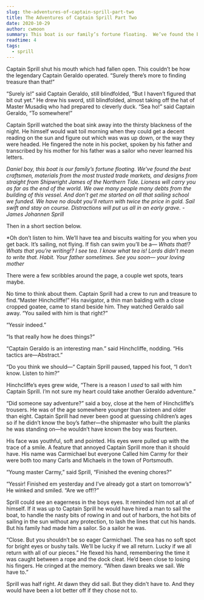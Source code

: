 ```yaml
---
slug: the-adventures-of-captain-sprill-part-two
title: The Adventures of Captain Sprill Part Two
date: 2020-10-29
author: cwmoon
summary: This boat is our family’s fortune floating.  We’ve found the best craftsmen, materials from the most trusted trade markets, and designs from straight from Shipwright James of the Northern Tide.  Lioness will carry you as far as the end of the world. We owe many people many debts from the building of this vessel. 
readtime: 4
tags:
  - sprill
---
```



Captain Sprill shut his mouth which had fallen open.  This couldn’t be how the legendary Captain Geraldo operated. “Surely there’s more to finding treasure than that!” 

“Surely is!” said Captain Geraldo, still blindfolded, “But I haven’t figured that bit out yet.”  He drew his sword, still blindfolded, almost taking off the hat of Master Musadiq who had prepared to cleverly duck. “Sea ho!” said Captain Geraldo, “To somewhere!”

Captain Sprill watched the boat sink away into the thirsty blackness of the night.  He himself would wait toil morning when they could get a decent reading on the sun and figure out which was was up down, or the way they were headed.  He fingered the note in his pocket, spoken by his father and transcribed by his mother for his father was a sailor who never learned his letters.

*Daniel boy, this boat is our family’s fortune floating.  We’ve found the best craftsmen, materials from the most trusted trade markets, and designs from straight from Shipwright James of the Northern Tide.  Lioness will carry you as far as the end of the world. We owe many people many debts from the building of this vessel.  And don’t get me started on all that sailing school we funded.  We have no doubt you’ll return with twice the price in gold.  Sail swift and stay on course.  Distractions will put us all in an early grave. - James Johannen Sprill*

Then in a short section below. 

*Oh don’t listen to him.  We’ll have tea and biscuits waiting for you when you get back. It’s sailing, not flying.  If fish can swim you’ll be a—
*Whats that!?  Whats that you’re writing!?  I see tea.  I know what tea is!*
*Lords didn’t mean to write that.  Habit.  Your father sometimes. See you soon— your loving mother*

There were a few scribbles around the page, a couple wet spots, tears maybe.

No time to think about them.  Captain Sprill had a crew to run and treasure to find.“Master Hinchcliffe!”  His navigator, a thin man balding with a close cropped goatee, came to stand beside him.  They watched Geraldo sail away. “You sailed with him is that right?”

“Yessir indeed.”

“Is that really how he does things?”

“Captain Geraldo is an interesting man.” said Hinchcliffe, nodding. “His tactics are—Abstract.”

“Do you think we should—“ Captain Sprill paused, tapped his foot, “I don’t know.  Listen to him?”

Hinchcliffe’s eyes grew wide, “There is a reason I *used* to sail with him Captain Sprill.  I’m not sure my heart could take another Geraldo adventure.”

“Did someone say adventure?” said a boy, close at the hem of Hinchcliffe’s trousers.  He was of the age somewhere younger than sixteen and older than eight.  Captain Sprill had never been good at guessing children’s ages so if he didn’t know the boy’s father—the shipmaster who built the planks he was standing on—he wouldn’t have known the boy was fourteen.

His face was youthful, soft and pointed.  His eyes were pulled up with the trace of a smile.  A feature that annoyed Captain Sprill more than it should have.  His name was Carmichael but everyone Called him Carmy for their were both too many Carls and Michaels in the town of Portsmouth. 

“Young master Carmy,” said Sprill, “Finished the evening chores?” 

“Yessir! Finished em yesterday and I’ve already got a start on tomorrow’s” He winked and smiled.  “Are we off!?” 

Sprill could see an eagerness in the boys eyes.  It reminded him not at all of himself.  If it was up to Captain Sprill he would have hired a man to sail the boat, to handle the nasty bits of rowing in and out of harbors, the hot bits of sailing in the sun without any protection, to lash the lines that cut his hands.  But his family had made him a sailor.  So a sailor he was. 

“Close.  But you shouldn’t be so eager Carmichael.  The sea has no soft spot for bright eyes or bushy tails.  We’ll be lucky if we all return.  Lucky if we all return with all of our pieces.” He flexed his hand, remembering the time it was caught between a rope and the dock cleat.  He’d been close to losing his fingers.  He cringed at the memory.  “When dawn breaks we sail. We have to.”

Sprill was half right.  At dawn they did sail.  But they didn't have to.  And they would have been a lot better off if they chose not to. 